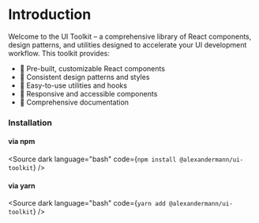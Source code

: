 
<Meta title="Documentation/Introduction" />

# Introduction

Welcome to the UI Toolkit – a comprehensive library of React components, design patterns, and utilities designed to accelerate your UI development workflow. This toolkit provides:

- 🎨 Pre-built, customizable React components
- 📐 Consistent design patterns and styles
- 🚀 Easy-to-use utilities and hooks
- 📱 Responsive and accessible components
- 📖 Comprehensive documentation

### Installation

#### via npm

<Source
  dark
  language="bash"
  code={`
npm install @alexandermann/ui-toolkit
`} />

#### via yarn

<Source
  dark
  language="bash"
  code={`
yarn add @alexandermann/ui-toolkit
`} />